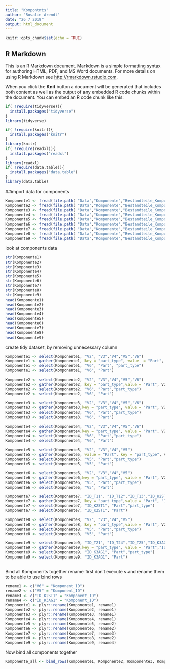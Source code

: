---
title: "Kompontnts"
author: "Rosalie Arendt"
date: "26 7 2019"
output: html_document
---

```{r setup, include=FALSE}
knitr::opts_chunk$set(echo = TRUE)
```

## R Markdown

This is an R Markdown document. Markdown is a simple formatting syntax for authoring HTML, PDF, and MS Word documents. For more details on using R Markdown see <http://rmarkdown.rstudio.com>.

When you click the **Knit** button a document will be generated that includes both content as well as the output of any embedded R code chunks within the document. You can embed an R code chunk like this:

```{r, echo = FALSE}
if( !require(tidyverse)){
  install.packages("tidyverse")
}
library(tidyverse)

if( !require(knitr)){
  install.packages("knitr")
}
library(knitr)
if( !require(readxl)){
  install.packages("readxl")
}
library(readxl)
if( !require(data.table)){
  install.packages("data.table")
}
library(data.table)
```

##import data for components
```{r}



Komponente1 <- fread(file.path( "Data","Komponente","Bestandteile_Komponente_K1BE1.csv"))
Komponente2 <- fread(file.path( "Data","Komponente","Bestandteile_Komponente_K1BE2.csv"))
Komponente3 <- fread(file.path( "Data","Komponente","Bestandteile_Komponente_K1DI1.csv"))
Komponente4 <- fread(file.path( "Data","Komponente","Bestandteile_Komponente_K1DI2.csv"))
Komponente5 <- fread(file.path( "Data","Komponente","Bestandteile_Komponente_K2LE1.csv"))
Komponente6 <- fread(file.path( "Data","Komponente","Bestandteile_Komponente_K2LE2.csv"))
Komponente7 <- fread(file.path( "Data","Komponente","Bestandteile_Komponente_K2ST1.csv"))
Komponente8 <- fread(file.path( "Data","Komponente","Bestandteile_Komponente_K2ST2.csv"))
Komponente9 <- fread(file.path( "Data","Komponente","Bestandteile_Komponente_K3AG1.csv"))


```
look at components data
```{r}
str(Komponente1)
str(Komponente2)
str(Komponente3)
str(Komponente4)
str(Komponente5)
str(Komponente6)
str(Komponente7)
str(Komponente8)
str(Komponente9)
head(Komponente1)
head(Komponente2)
head(Komponente3)
head(Komponente4)
head(Komponente5)
head(Komponente6)
head(Komponente7)
head(Komponente8)
head(Komponente9)

```
create tidy dataset, by removing unnecessary column
```{r}
Komponente1 <- select(Komponente1, "V2", "V3","V4","V5","V6")
Komponente1 <- gather(Komponente1, key = "part_type", value  = "Part", V2, V3, V4, V5)
Komponente1 <- select(Komponente1, "V6", "Part", "part_type")
Komponente1 <- select(Komponente1, "V6", "Part")

Komponente2 <- select(Komponente2, "V2", "V3","V4","V5","V6")
Komponente2 <- gather(Komponente2, key = "part_type",value = "Part", V2, V3, V4, V5)
Komponente2 <- select(Komponente2, "V6", "Part","part_type")
Komponente2 <- select(Komponente2, "V6", "Part")

Komponente3 <- select(Komponente3, "V2", "V3","V4","V5","V6")
Komponente3 <- gather(Komponente3,key = "part_type", value = "Part", V2, V3, V4, V5)
Komponente3 <- select(Komponente3, "V6", "Part","part_type")
Komponente3 <- select(Komponente3, "V6", "Part")
    
Komponente4 <- select(Komponente4, "V2", "V3","V4","V5","V6")
Komponente4 <- gather(Komponente4,key = "part_type", value = "Part", V2, V3, V4, V5)
Komponente4 <- select(Komponente4, "V6", "Part","part_type")
Komponente4 <- select(Komponente4, "V6", "Part")

Komponente5 <- select(Komponente5, "V2", "V3","V4","V5")
Komponente5 <- gather(Komponente5, value = "Part", key = "part_type", V2, V3, V4)
Komponente5 <- select(Komponente5, "V5", "Part","part_type")
Komponente5 <- select(Komponente5, "V5", "Part")

Komponente6 <- select(Komponente6, "V2", "V3","V4","V5")
Komponente6 <- gather(Komponente6,key = "part_type", value = "Part", V2, V3, V4)
Komponente6 <- select(Komponente6, "V5", "Part","part_type")
Komponente6 <- select(Komponente6, "V5", "Part")

Komponente7 <- select(Komponente7, "ID_T11", "ID_T12","ID_T13","ID_K2ST1")
Komponente7 <- gather(Komponente7, key = "part_type",value = "Part", "ID_T11", "ID_T12","ID_T13" )
Komponente7 <- select(Komponente7, "ID_K2ST1", "Part","part_type")
Komponente7 <- select(Komponente7, "ID_K2ST1", "Part")

Komponente8 <- select(Komponente8, "V2", "V3","V4","V5")
Komponente8 <- gather(Komponente8, key = "part_type",value = "Part", V2, V3, V4)
Komponente8 <- select(Komponente8, "V5", "Part","part_type")
Komponente8 <- select(Komponente8, "V5", "Part")

Komponente9 <- select(Komponente9, "ID_T21", "ID_T24","ID_T25","ID_K3AG1")
Komponente9 <- gather(Komponente9,key = "part_type", value = "Part","ID_T21", "ID_T24","ID_T25" )
Komponente9 <- select(Komponente9, "ID_K3AG1", "Part","part_type")
Komponente9 <- select(Komponente9, "ID_K3AG1", "Part")  
  

```
Bind all Komponents together rename first don't execute
s and rename them to be able to use bind rows
```{r}
rename1 <- c("V6" = "Komponent_ID")
rename2 <- c("V5" = "Komponent_ID")
rename3 <- c("ID_K2ST1" = "Komponent_ID")
rename4 <- c("ID_K3AG1" = "Komponent_ID")
Komponente1 <- plyr::rename(Komponente1, rename1)
Komponente2 <- plyr::rename(Komponente2, rename1)
Komponente3 <- plyr::rename(Komponente3, rename1)
Komponente4 <- plyr::rename(Komponente4, rename1)
Komponente5 <- plyr::rename(Komponente5, rename2)
Komponente6 <- plyr::rename(Komponente6, rename2)
Komponente7 <- plyr::rename(Komponente7, rename3)
Komponente8 <- plyr::rename(Komponente8, rename2)
Komponente9 <- plyr::rename(Komponente9, rename4)

```
Now bind all components together
```{r}
Komponente_all <- bind_rows(Komponente1, Komponente2, Komponente3, Komponente4, Komponente5, Komponente6, Komponente7, Komponente8, Komponente9)
```
